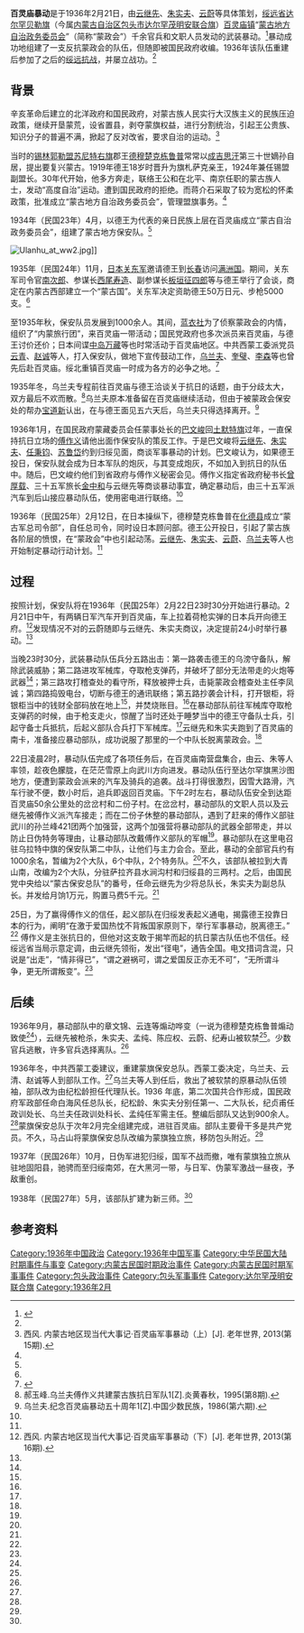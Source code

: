 {{about|1936年百灵庙蒙古地方政务委员会保安队暴动|1936年晋绥军收复百灵庙的战役|百灵庙战役}}
{{Infobox Military Conflict
|conflict=百灵庙暴动
|partof=
|image=
|caption=
|date=1936年2月21日
|place=[[绥远省|绥远省]][[达尔罕贝勒旗|达尔罕贝勒旗]][[百灵庙镇|百灵庙镇]]
|casus=[[德穆楚克栋鲁普|德王]]公开投靠[[大日本帝国|日本]]
|territory=
|result=暴动队伍脱离德王控制，加入晋绥军
|combatant1={{flagicon|Republic of China}} [[中華民國|中華民國]][[國民政府|國民政府]]<br>[[Image:Flag_of_Mongol_Military_Government_(1936-1937).svg|22x20px]] [[蒙古军政府|蒙古地方保安队]]
|combatant2=[[Image:Flag_of_Mongol_Military_Government_(1936-1937).svg|22x20px]] [[蒙古军政府|蒙古军政府]]
|combatant3=
|commander1=[[Image:Flag_of_Mongol_Military_Government_(1936-1937).svg|22x20px]][[云继先|云继先]]<br>[[Image:Flag_of_Mongol_Military_Government_(1936-1937).svg|22x20px]][[朱实夫|朱实夫]]<br>[[Image:Flag_of_Mongol_Military_Government_(1936-1937).svg|22x20px]][[云蔚|云蔚]]<br>{{flagicon|Republic of China}}[[傅作义|傅作义]]
|commander2=[[Image:Flag_of_Mongol_Military_Government_(1936-1937).svg|22x20px]][[德穆楚克栋鲁普|德王]]
|commander3=
|strength1=1000多人
|strength2=不详
|strength3=
|casualties1=不详
|casualties2=不详
|casualties3=
|notes=
}}
'''百灵庙暴动'''是于1936年2月21日，由[[云继先|云继先]]、[[朱实夫|朱实夫]]、[[云蔚|云蔚]]等具体策划，[[绥远省|绥远省]][[达尔罕贝勒旗|达尔罕贝勒旗]]（今属[[内蒙古自治区|内蒙古自治区]][[包头市|包头市]][[达尔罕茂明安联合旗|达尔罕茂明安联合旗]]）[[百灵庙镇|百灵庙镇]]“[[蒙古地方自治政务委员会|蒙古地方自治政务委员会]]”（简称“蒙政会”）千余官兵和文职人员发动的武装暴动。<ref name="one">{{cite news| language =zh-cn| url =http://www.baotounews.com.cn/epaper/btrb/html/2011-06/29/content_147313.htm| title =百灵庙抗日暴动| publisher =包头日报社| date =2011-06-29| accessdate =2013-05-04| deadurl =yes| archiveurl =https://web.archive.org/web/20131110105609/http://www.baotounews.com.cn/epaper/btrb/html/2011-06/29/content_147313.htm| archivedate =2013-11-10}}</ref>暴动成功地组建了一支反抗蒙政会的队伍，但随即被国民政府收编。1936年该队伍重建后参加了之后的[[绥远抗战|绥远抗战]]，并屡立战功。<ref name="two" />

==背景==
辛亥革命后建立的北洋政府和国民政府，对蒙古族人民实行大汉族主义的民族压迫政策，继续开垦蒙荒，设省置县，剥夺蒙旗权益，进行分割统治，引起王公贵族、知识分子的普遍不满，掀起了反对改省，要求自治的运动。<ref name="six">西风. 内蒙古地区现当代大事记·百灵庙军事暴动（上）[J]. 老年世界, 2013(第15期).</ref>

当时的[[锡林郭勒盟|锡林郭勒盟]][[苏尼特右旗|苏尼特右旗]]郡王[[德穆楚克栋鲁普|德穆楚克栋鲁普]]常常以[[成吉思汗|成吉思汗]]第三十世嫡孙自居，提出要复兴蒙古。1919年德王18岁时晋升为旗札萨克亲王，1924年兼任锡盟副盟长。30年代开始，他多方奔走，联络王公和在北平、南京任职的蒙古族人士，发动“高度自治”运动。遭到国民政府的拒绝。而蒋介石采取了较为宽松的怀柔政策，批准成立“蒙古地方自治政务委员会”，管理盟旗事务。<ref name="six" />

1934年（民国23年）4月，以德王为代表的亲日民族上层在百灵庙成立“蒙古自治政务委员会”，组建了蒙古地方保安队。<ref name="two" />

[[File:Ulanhu_at_ww2.jpg|thumb]]]]

1935年（民国24年）11月，[[日本关东军|日本关东军]]邀请德王到[[长春|长春]]访问[[满洲国|满洲国]]。期间，关东军司令官[[南次郎|南次郎]]、参谋长[[西尾寿造|西尾寿造]]、副参谋长[[板垣征四郎|板垣征四郎]]等与德王举行了会谈，商定在内蒙古西部建立一个“蒙古国”。关东军决定资助德王50万日元、步枪5000支。<ref name="six" />

至1935年秋，保安队员发展到1000余人。其间，[[蓝衣社|蓝衣社]]为了侦察蒙政会的内情，组织了“内蒙旅行团”，来百灵庙一带活动；国民党政府也多次派员来百灵庙，与德王讨价还价；日本间谍[[中岛万藏|中岛万藏]]等也时常活动于百灵庙地区。中共西蒙工委派党员[[云青|云青]]、[[赵诚|赵诚]]等人，打入保安队，做地下宣传鼓动工作，[[乌兰夫|乌兰夫]]、[[奎璧|奎璧]]、[[李森|李森]]等也曾先后赴百灵庙。绥北重镇百灵庙一时成为各方的必争之地。<ref name="two">{{cite news | language = zh-cn | url = http://nmqq.gov.cn/nianjiankanwu/ShowArticle.asp?ArticleID=6045 | title = 百灵庙暴动与百灵庙战役 | publisher = 通辽经济开发区官方网站 | date = 2008-09-09 | accessdate = 2013-05-04 | archive-url = https://web.archive.org/web/20160404051903/http://nmqq.gov.cn/nianjiankanwu/ShowArticle.asp?ArticleID=6045 | archive-date = 2016-04-04 | dead-url = yes }}</ref>

1935年冬，乌兰夫专程前往百灵庙与德王洽谈关于抗日的话题，由于分歧太大，双方最后不欢而散。<ref name="four">郝玉峰.乌兰夫傅作义共建蒙古族抗日军队1[Z].炎黄春秋，1995(第8期).</ref>乌兰夫原本准备留在百灵庙继续活动，但由于被蒙政会保安处的帮办[[宝道新|宝道新]]认出，在与德王面见五六天后，乌兰夫只得选择离开。<ref name="five">乌兰夫.纪念百灵庙暴动五十周年1[Z].中国少数民族，1986(第六期).</ref>

1936年1月，在国民政府蒙藏委员会任蒙事处长的[[巴文峻|巴文峻]]回[[土默特旗|土默特旗]]过年，一直保持抗日立场的[[傅作义|傅作义]]请他出面作保安队的策反工作。于是巴文峻将[[云继先|云继先]]、[[朱实夫|朱实夫]]、[[任秉钧|任秉钧]]、[[苏鲁岱|苏鲁岱]]约到归绥见面，商谈军事暴动的计划。巴文峻认为，如果德王投日，保安队就会成为日本军队的炮灰，与其变成炮灰，不如加入到抗日的队伍中。随后，巴文峻约他们到省政府与傅作义秘密会见。傅作义指定省政府秘书长[[曾厚载|曾厚载]]、三十五军旅长[[金中和|金中和]]与云继先等商谈暴动事宜，确定暴动后，由三十五军派汽车到后山接应暴动队伍，使用密电进行联络。<ref name="six" />

1936年（民国25年）2月12日，在日本操纵下，德穆楚克栋鲁普在[[化德县|化德县]]成立“蒙古军总司令部”，自任总司令，同时设日本顾问部。德王公开投日，引起了蒙古族各阶层的愤恨，在“蒙政会”中也引起动荡。[[云继先|云继先]]、[[朱实夫|朱实夫]]、[[云蔚|云蔚]]、[[乌兰夫|乌兰夫]]等人也开始制定暴动行动计划。<ref name="one"/>

==过程==
按照计划，保安队将在1936年（民国25年）2月22日23时30分开始进行暴动。2月21日中午，有两辆日军汽车开到百灵庙，车上拉着荷枪实弹的日本兵开向德王府。<ref name="three">西风. 内蒙古地区现当代大事记·百灵庙军事暴动（下）[J]. 老年世界, 2013(第16期).</ref>发现情况不对的云蔚随即与云继先、朱实夫商议，决定提前24小时举行暴动。<ref name="two"/>

当晚23时30分，武装暴动队伍兵分五路出击：第一路袭击德王的乌滂守备队，解除武装威胁；第二路进攻军械库，夺取枪支弹药，并破坏了部分无法带走的火炮等武器<ref name="three" />；第三路攻打稽查处的看守所，释放被押士兵，击毙蒙政会稽查处主任李凤诚；第四路捣毁电台，切断与德王的通讯联络；第五路抄袭会计科，打开银柜，将银柜当中的钱财全部码放在地上<ref name="three" />，并焚烧账目。<ref name="two"/>在暴动部队前往军械库夺取枪支弹药的时候，由于枪支走火，惊醒了当时还处于睡梦当中的德王守备队士兵，引起守备士兵抵抗，后起义部队合兵打下军械库。<ref name="five" />云继先和朱实夫跑到了百灵庙的南卡，准备接应暴动部队，成功说服了那里的一个中队长脱离蒙政会。<ref name="five" />

22日凌晨2时，暴动队伍完成了各项任务后，在百灵庙南营盘集合，由云、朱等人率领，趁夜色朦胧，在茫茫雪原上向武川方向进发。暴动队伍行至达尔罕旗黑沙图地方，便遭到蒙政会派来的汽车及骑兵的追袭。战斗打得很激烈，因雪大路滑，汽车行驶不便，数小时后，追兵即返回百灵庙。下午2时左右，暴动队伍安全到达距百灵庙50余公里处的岔岔村和二份子村。在岔岔村，暴动部队的文职人员以及云继先被傅作义派汽车接走；而在二份子休整的暴动部队，遇到了赶来的傅作义部驻武川的孙兰峰421团两个加强营，这两个加强营将暴动部队的武器全部带走，并以防止日伪特务等理由，让暴动部队改戴傅作义部队的军帽<ref name="three" />。暴动部队在这里电召驻乌拉特中旗的保安队第二中队，让他们与主力会合。至此，暴动的全部官兵约有1000余名，暂编为2个大队，6个中队，2个特务队。<ref name="two"/>不久，该部队被拉到大青山南，改编为2个大队，分驻萨拉齐县水涧沟村和归绥县的三两村。之后，由国民党中央给以“蒙古保安总队”的番号，任命云继先为少将总队长，朱实夫为副总队长。并发给月饷1万元，购置马费5千元。<ref name="two"/>

25日，为了赢得傅作义的信任，起义部队在归绥发表起义通电，揭露德王投靠日本的行为，阐明“在激于爱国热忱不背叛国家原则下，举行军事暴动，脱离德王。” <ref name="two"/>
傅作义是主张抗日的，但他对这支敢于揭竿而起的抗日蒙古队伍也不信任。经绥远省当局示意定调，由云继先领衔，发出“径电”，通告全国。电文措词含混，只说是“出走”，“情非得已”，“谓之避祸可，谓之爱国反正亦无不可”，“无所谓斗争，更无所谓叛变”。<ref name="five" />

==后续==
1936年9月，暴动部队中的章文锦、云连等煽动哗变（一说为德穆楚克栋鲁普煽动致使<ref name="three" />），云继先被枪杀，朱实夫、孟纯、陈应权、云蔚、纪寿山被软禁<ref name="three" />。少数官兵逃散，许多官兵选择离队。<ref name="one"/>

1936年冬，中共西蒙工委建议，重建蒙旗保安总队。西蒙工委决定，乌兰夫、云清、赵诚等人到部队工作。<ref name="one"/>乌兰夫等人到任后，救出了被软禁的原暴动队伍领袖，部队改为由纪松龄担任代理队长。1936 年底，第二次国共合作形成，国民政府军政部任命白海风任总队长，纪松龄、朱实夫分别任第一、二大队长，纪贞甫任政训处长、乌兰夫任政训处科长、孟纯任军需主任。整编后部队又达到900余人。<ref name="three" />蒙旗保安总队于次年2月完全组建完成，进驻百灵庙。部队主要骨干多是共产党员。不久，马占山将蒙旗保安总队改编为蒙旗独立旅，移防包头附近。<ref name="one"/>

1937年（民国26年）10月，日伪军进犯归绥，国军不战而撤，唯有蒙旗独立旅从驻地固阳县，驰骋而至归绥南郊，在大黑河一带，与日军、伪蒙军激战一昼夜，予敌重创。

1938年（民国27年）5月，该部队扩建为新三师。<ref name="two"/>

==参考资料==
{{Reflist|2}}

[[Category:1936年中国政治|Category:1936年中国政治]]
[[Category:1936年中国军事|Category:1936年中国军事]]
[[Category:中华民国大陆时期事件与事变|Category:中华民国大陆时期事件与事变]]
[[Category:内蒙古民国时期政治事件|Category:内蒙古民国时期政治事件]]
[[Category:内蒙古民国时期军事事件|Category:内蒙古民国时期军事事件]]
[[Category:包头政治事件|Category:包头政治事件]]
[[Category:包头军事事件|Category:包头军事事件]]
[[Category:达尔罕茂明安联合旗|Category:达尔罕茂明安联合旗]]
[[Category:1936年2月|Category:1936年2月]]